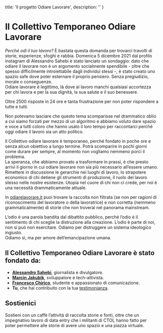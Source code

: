 

  title: 'Il progetto Odiare Lavorare',
  description: ''
}

# Il Collettivo Temporaneo Odiare Lavorare

*Perché odi il tuo lavoro?* È bastata questa domanda per trovarci travolti di storie, esperienze, sfoghi e rabbia. Domenica 5 dicembre 2021 dal profilo instagram di Alessandro Sahebi è stato lanciato un sondaggio: dato che odiare il lavorare non è un argomento socialmente spendibile - oltre che spesso difficilmente introiettabile dagli individui stessi -, è stato creato uno spazio safe dove poter esternare il proprio pensiero. Senza pregiudizio, morale o conseguenze.  
Odiare lavorare è legittimo, là dove al lavoro manchi qualsiasi accortezza per chi lavora e per la sua dignità, la sua salute e il suo benessere.

Oltre 2500 risposte in 24 ore e tanta frustrazione per non poter rispondere a tutte e tutti.

Non potevamo lasciare che questo tema scomparisse nel drammatico oblio a cui siamo forzati per mezzo di un algoritmo e abbiamo voluto dare spazio e voce a tutti coloro che hanno usato il loro tempo per raccontarci perché oggi odiare il lavoro sia un atto politico.
  

Il Collettivo odiare lavorare è temporaneo, perché fondato in poche ore e senza alcun obiettivo a lungo termine. Potrà scomparire in pochi giorni come durare per sempre, al momento non vogliamo nemmeno porci il problema.  
La speranza, che abbiamo provato a trasformare in prassi, è che presto arrivi il giorno in cui odiare lavorare non sia più necessario all’essere umano.  
Rimettere in discussione le gerarchie nei luoghi di lavoro, lo strapotere economico di chi detiene gli strumenti di produzione, il ruolo del lavoro stesso nelle nostre esistenze. Utopia nel cuore di chi non ci crede, per noi è una necessità drammaticamente attuale.

In [odiarelavorare.it](https://odiarelavorare.it) puoi trovare la raccolta non filtrata (se non per ragioni di riconoscimento del lavoratore o della lavoratrice) e non corretta (nemmeno grammaticalmente) di storie che non troverai nel panorama mainstream.

L’odio è una parola bandita dal dibattito pubblico, perché l’odio è il sentimento di chi sceglie la distruzione alla creazione. L’odio è parte di noi, non si può non esercitare. Odiamo per distruggere un sistema ideologico ingiusto.  
Odiamo sì, ma per amore dell’emancipazione umana.

 
## Il Collettivo Temporaneo Odiare Lavorare è stato fondato da:
  
* [**Alessandro Sahebi**](https://www.instagram.com/alessandro_sahebi/), giornalista e divulgatore.
* [**Marcin Jakubik**](https://www.instagram.com/martin_m.j/), sviluppatore e tech-attivista.
* [**Francesco Chirico**](https://www.instagram.com/francescochirico97), studente e appassionato di comunicazione.
* **Tu**, che hai contribuito con la tua [testimonianza](/speakup).

## Sostienici
Sostieni con un caffè l’attività di raccolta storie e fonti, oltre che un impegnativo lavoro di data entry che i militanti di CTOL hanno fatto per poter permettere alle storie di avere uno spazio e una piazza virtuale.

<BMCButton />

